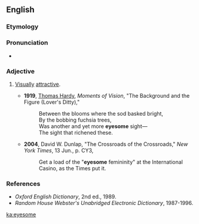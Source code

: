 ==English==

===Etymology===
{{suffix|eye|some|lang=en}}

===Pronunciation===
* {{IPA|/ˈaɪ.səm/|lang=en}}

===Adjective===
{{en-adj}}

# {{context|archaic|often|poetic|lang=en}} [[visually|Visually]] [[attractive]].
#* '''1919''', [[w:Thomas_Hardy|Thomas Hardy]], ''Moments of Vision'', "The Background and the Figure (Lover's Ditty),"
#*: Between the blooms where the sod basked bright,
#*: By the bobbing fuchsia trees,
#*: Was another and yet more '''eyesome''' sight—
#*: The sight that richened these.
#* '''2004''', David W. Dunlap, "The Crossroads of the Crossroads," ''New York Times'', 13 Jun., p. CY3,
#*: Get a load of the "'''eyesome''' femininity" at the International Casino, as the Times put it.

===References===
* ''Oxford English Dictionary'', 2nd ed., 1989.
* ''Random House Webster's Unabridged Electronic Dictionary'', 1987-1996.

[[ka:eyesome]]